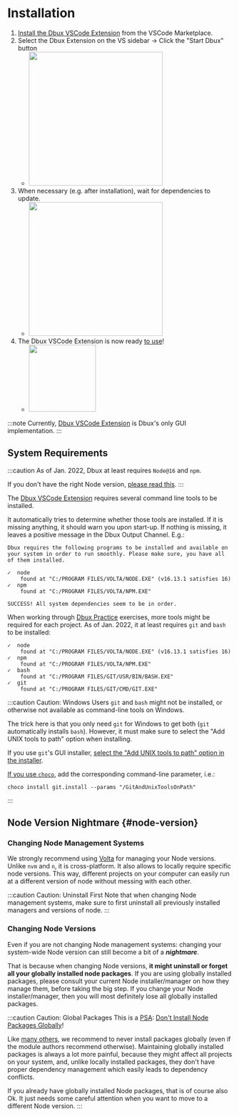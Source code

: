 # Installation


<TOC toc={toc} />



1. [Install the Dbux VSCode Extension](https://marketplace.visualstudio.com/items?itemName=Domi.dbux-code) from the VSCode Marketplace.
2. Select the Dbux Extension on the VS sidebar -> Click the "Start Dbux" button
   * <Img src="screens/start_dbux.png" zoomable={true} width="300px" />
3. When necessary (e.g. after installation), wait for dependencies to update.
   * <Img src="screens/installing_dependencies.png" zoomable={true} width="300px" />
4. The Dbux VSCode Extension is now ready [to use](../runtime-analysis)!
   * <Img src="screens/dbux-ready.png" zoomable={true} width="150px" />

:::note
Currently, [Dbux VSCode Extension](../tools-and-configuration/01-dbux-code.mdx) is Dbux's only GUI implementation.
:::

## System Requirements

:::caution
As of Jan. 2022, Dbux at least requires `Node@16` and `npm`.

If you don't have the right Node version, [please read this](#node-version).
:::

The [Dbux VSCode Extension](../tools-and-configuration/01-dbux-code.mdx) requires several command line tools to be installed.

It automatically tries to determine whether those tools are installed.
If it is missing anything, it should warn you upon start-up.
If nothing is missing, it leaves a positive message in the Dbux Output Channel. E.g.:

<!-- TODO: provide screenshot of output channel instead -->

```
Dbux requires the following programs to be installed and available on your system in order to run smoothly. Please make sure, you have all of them installed.

✓  node
    found at "C:/PROGRAM FILES/VOLTA/NODE.EXE" (v16.13.1 satisfies 16)
✓  npm
    found at "C:/PROGRAM FILES/VOLTA/NPM.EXE"

SUCCESS! All system dependencies seem to be in order.
```

<!-- 
<details>
  <summary>IMPORTANT: A word on installing Node and changing Node versions.</summary>
  <div>
    <HintVolta />
  </div>
</details>

<details>
  <summary>Hint 2: Be careful when changing Node versions.</summary>
  <div>
    <HintNode />
  </div>
</details> -->

When working through [Dbux Practice](../dbux-practice/01-overview.mdx) exercises, more tools might be required for each project. As of Jan. 2022, it at least requires `git` and `bash` to be installed:

```
✓  node
    found at "C:/PROGRAM FILES/VOLTA/NODE.EXE" (v16.13.1 satisfies 16)
✓  npm
    found at "C:/PROGRAM FILES/VOLTA/NPM.EXE"
✓  bash
    found at "C:/PROGRAM FILES/GIT/USR/BIN/BASH.EXE"
✓  git
    found at "C:/PROGRAM FILES/GIT/CMD/GIT.EXE"
```

:::caution Caution: Windows Users
`git` and `bash` might not be installed, or otherwise not available as command-line tools on Windows.

The trick here is that you only need `git` for Windows to get both (`git` automatically installs `bash`). However, it must make sure to select the "Add UNIX tools to path" option when installing.

If you use `git`'s GUI installer, [select the "Add UNIX tools to path" option in the installer](https://www.google.com/search?q=git+add+unix+tools+to+path+windows&tbm=isch).

[If you use `choco`](https://www.google.com/search?q=choco+windows+git), add the corresponding command-line parameter, i.e.:

```
choco install git.install --params "/GitAndUnixToolsOnPath"
```
:::


## Node Version Nightmare {#node-version}

### Changing Node Management Systems

We strongly recommend using [Volta](https://volta.sh/) for managing your Node versions. Unlike `nvm` and `n`, it is cross-platform. It also allows to locally require specific node versions. This way, different projects on your computer can easily run at a different version of node without messing with each other.

:::caution Caution: Uninstall First
Note that when changing Node management systems, make sure to first uninstall all previously installed managers and versions of node.
:::

### Changing Node Versions

Even if you are not changing Node management systems: changing your system-wide Node version can still become a bit of a ***nightmare***.

That is because when changing Node versions, **it might uninstall or forget all your globally installed node packages**. If you are using globally installed packages, please consult your current Node installer/manager on how they manage them, before taking the big step. If you change your Node installer/manager, then you will most definitely lose all globally installed packages.


:::caution Caution: Global Packages
This is a [PSA](https://en.wikipedia.org/wiki/Public_service_announcement): [Don't Install Node Packages Globally](https://www.google.com/search?q=dont+install+node+packages+globally&hl=en)!

Like [many others](https://www.google.com/search?q=dont+install+node+packages+globally&hl=en), we recommend to never install packages globally (even if the module authors recommend otherwise). Maintaining globally installed packages is always a lot more painful, because they might affect all projects on your system, and, unlike locally installed packages, they don't have proper dependency management which easily leads to dependency conflicts.

If you already have globally installed Node packages, that is of course also Ok. It just needs some careful attention when you want to move to a different Node version.
:::

<!-- future-work(interactive config for auto-start + dependency directory?) -->
